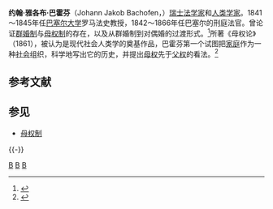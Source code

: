 {{Infobox scientist
|name              =约·雅·巴霍芬
|image             =Johann Jacob Bachofen.jpg
|image_size       =150px
|caption           = 巴霍芬
|birth_date        = 1815年12月22日
|birth_place       = [[瑞士|瑞士]]，[[巴塞尔|巴塞尔]]
|death_date        = 1887年11月25日
|death_place       = 瑞士，巴塞尔
|residence  = |citizenship =
|nationality       = 瑞士
|ethnicity         =
|field             = [[罗马法|罗马法]]，[[人类学|人类学]]
|work_institutions =
|alma_mater        =
|doctoral_advisor  =
|doctoral_students =
|known_for         =《母权论》
}}
'''约翰·雅各布·巴霍芬'''（Johann Jakob Bachofen，{{bd|1815年|12月22日|1887年|11月25日}}）[[瑞士|瑞士]][[法学家|法学家]]和[[人类学家|人类学家]]。1841～1845年任[[巴塞尔大学|巴塞尔大学]]罗马法史教授，1842～1866年任巴塞尔的刑庭法官。曾论证[[群婚制|群婚制]]与[[母权制|母权制]]的存在，以及从群婚制到对偶婚的过渡形式。<ref>{{cite book zh |author=辞海编纂委员会 |title=《辞海》（1999年版） |format=M |edition=1 |location=上海 |publisher=上海辞书出版社 |date=2000 |pages=1656页 |id= ISBN 7-5326-0630-9}}</ref>所著《母权论》（1861），被认为是现代社会人类学的奠基作品，巴霍芬第一个试图把[[家庭|家庭]]作为一种[[社会|社会]]组织，科学地写出它的历史，并提出[[母权|母权]]先于[[父权|父权]]的看法。<ref>{{cite book zh |author=|title=《大不列颠百科全书：国际中文版·第二卷》|format=M|edition=1 |location=北京 |publisher=中国大百科全书出版社 |date=1999年4月 |pages=116页 |id= ISBN 7-5000-6060-2}}</ref>

== 参考文献 ==
{{Reflist}}

== 参见 ==
{{Portal|人类学|瑞士|人物}}
* [[母权制|母权制]]

{{-}}
{{Authority control}}

[[Category:瑞士人类学家|B]]
[[Category:瑞士法学家|B]]
[[Category:母权制|B]]